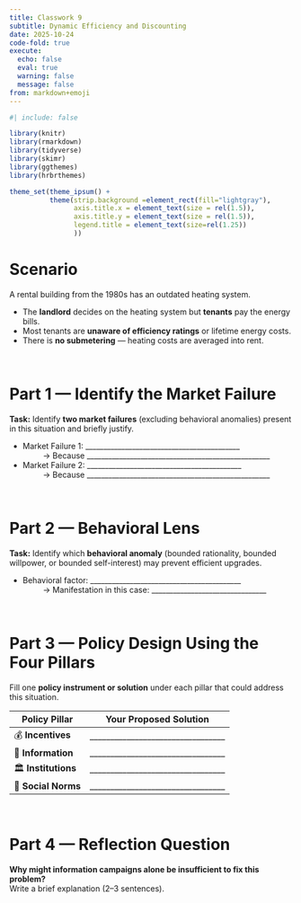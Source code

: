 ```yaml
---
title: Classwork 9
subtitle: Dynamic Efficiency and Discounting
date: 2025-10-24
code-fold: true
execute: 
  echo: false
  eval: true
  warning: false
  message: false
from: markdown+emoji
---
```

```r
#| include: false

library(knitr)
library(rmarkdown)
library(tidyverse)
library(skimr)
library(ggthemes)
library(hrbrthemes)

theme_set(theme_ipsum() +
          theme(strip.background =element_rect(fill="lightgray"),
                axis.title.x = element_text(size = rel(1.5)),
                axis.title.y = element_text(size = rel(1.5)),
                legend.title = element_text(size=rel(1.25))
                ))
```


# Scenario

A rental building from the 1980s has an outdated heating system.  

- The **landlord** decides on the heating system but **tenants** pay the energy bills.  
- Most tenants are **unaware of efficiency ratings** or lifetime energy costs.  
- There is **no submetering** — heating costs are averaged into rent.

<br>

# Part 1 — Identify the Market Failure

**Task:** Identify **two market failures** (excluding behavioral anomalies) present in this situation and briefly justify.

-	Market Failure 1: ___________________________________________  
$\qquad$ → Because ___________________________________________________  
-	Market Failure 2: ___________________________________________  
$\qquad$ → Because ___________________________________________________


<br>

# Part 2 — Behavioral Lens

**Task:** Identify which **behavioral anomaly** (bounded rationality, bounded willpower, or bounded self-interest) may prevent efficient upgrades.

-	Behavioral factor: __________________________________________  
$\qquad$ → Manifestation in this case: ________________________________

<br>

# Part 3 — Policy Design Using the Four Pillars

Fill one **policy instrument or solution** under each pillar that could address this situation.

| Policy Pillar | Your Proposed Solution |
|---------------|------------------------|
| 💰 **Incentives** | _________________________________ |
| 🧠 **Information** | _________________________________ |
| 🏛 **Institutions** | _________________________________ |
| 🤝 **Social Norms** | _________________________________ |

<br>

# Part 4 — Reflection Question

**Why might information campaigns alone be insufficient to fix this problem?**  
Write a brief explanation (2–3 sentences).